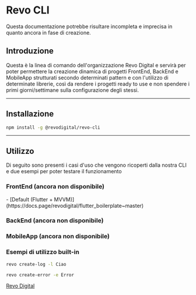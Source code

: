 # Revo CLI
<Warning>Questa documentazione potrebbe risultare incompleta e imprecisa in quanto ancora in fase di creazione.</Warning>

## Introduzione
Questa è la linea di comando dell'organizzazione Revo Digital e servirà per poter permettere la creazione dinamica di progetti FrontEnd, BackEnd e MobileApp strutturati secondo determinati pattern e con l'utilizzo di determinate librerie, così da rendere i progetti ready to use e non spendere i primi giorni/settimane sulla configurazione degli stessi.

----

## Installazione
```bash
npm install -g @revodigital/revo-cli
```
----

## Utilizzo
Di seguito sono presenti i casi d'uso che vengono ricoperti dalla nostra CLI e due esempi per poter testare il funzionamento

### FrontEnd (ancora non disponibile)
<Accordion title="Flutter">
  - [Default (Flutter + MVVM)](https://docs.page/revodigital/flutter_boilerplate~master)
</Accordion>

### BackEnd (ancora non disponibile)

### MobileApp (ancora non disponibile)

### Esempi di utilizzo built-in
```bash
revo create-log -l Ciao
```
```bash
revo create-error -e Error
```


<Accordion title="Link utili">[Revo Digital](https://www.revodigital.it/)</Accordion>